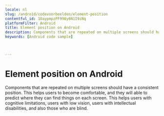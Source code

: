 ```yaml
---
locale: nl
slug: /android/codevoorbeelden/element-position
contentful_id: 1OaypmpzPF998y6N1I9iNq
platformFilter: Android
title: Element position on Android
description: Components that are repeated on multiple screens should have a consistent position.
keywords: [Android code sample]


	
---
```


# Element position on Android

Components that are repeated on multiple screens should have a consistent position. This helps users to become comfortable, and they will able to predict where they can find things on each screen. This helps users with cognitive limitations, users with low vision, users with intellectual disabilities, and also those who are blind.

<CodeSample id="element-position" locale="nl" platform="android"/>